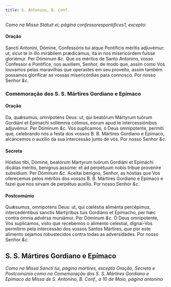 ```yaml
---
title: S. Antonino, B. Conf.
---
```


<em>Como na Missa Státuit ei, página confessorespontifices1, excepto:</em>


#### Oração
<div class="grid grid-cols-2 gap-5">
  <span class="text-justify">
    Sancti Antonini, Dómine, Confessóris tui atque Pontíficis méritis adjuvémur:
    ut, sicut te in illo mirábilem prædicámus, ita in nos misericórdem fuísse
    gloriémur. Per Dóminum <em>&c.</em>
  </span>
  <span class="text-justify">
    Que os méritos de Santo Antonino, vosso Confessor e Pontífice, nos auxiliem,
    Senhor, de modo que, assim como Vos louvamos pelas maravilhas que operastes
    em seu proveito, assim também possamos glorificar as vossas misericórdias
    para connosco. Por nosso Senhor <em>&c.</em>
  </span>
</div>

<h3 class="text-center">Comemoração dos S. S. Mártires Gordiano e Epímaco</h3>


#### Oração
<div class="grid grid-cols-2 gap-5">
  <span class="text-justify">
    Da, quǽsumus, omnípotens Deus: ut, qui beatórum Mártyrum tuórum Gordiáni et
    Epimachi sollémnia cólimus, eórum apud te intercessiónibus adjuvémur. Per
    Dóminum <em>&c.</em>
  </span>
  <span class="text-justify">
    Vos suplicamos, ó Deus omnipotente, permiti que, celebrando nós a festa dos
    vossos B. B. Mártires Gordiano e Epímaco, alcancemos o auxílio da sua
    intercessão junto de vós. Por nosso Senhor <em>&c.</em>
  </span>
</div>


#### Secreta
<div class="grid grid-cols-2 gap-5">
  <span class="text-justify">
    Hóstias tibi, Dómine, beatórum Martyrum tuórum Gordiáni et Epimáchi dicátas
    méritis, benígnus assúme: et ad perpétuum nobis tríbue proveníre subsídium.
    Per Dóminum <em>&c.</em>
  </span>
  <span class="text-justify">
    Aceitai benigno, Senhor, as hóstias que Vos oferecemos pelos méritos dos
    vossos B. B. Mártires Gordiano e Epímaco e fazei que nos sirvam de perpétuo
    auxílio. Por nosso Senhor <em>&c.</em>
  </span>
</div>


#### Postcomúnio
<div class="grid grid-cols-2 gap-5">
  <span class="text-justify">
    Quǽsumus, omnípotens Deus: ut, qui cœléstia aliménta percépimus,
    intercedéntibus sanctis Martýribus tuis Gordiáno et Epímacho, per hæc contra
    ómnia advérsa muniámur. Per Dóminum <em>&c.</em>
  </span>
  <span class="text-justify">
    Ó Deus omnipotente, Vos suplicamos, visto que recebemos o alimento
    celestial, dignai-Vos permitirm pela intercessão dos vossos Santos Mártires,
    que por este alimento sejamos robustecidos contra todas as adversidades. Por
    nosso Senhor <em>&c.</em>
  </span>
</div>

<h2 class="text-center">S. S. Mártires Gordiano e Epímaco</h2>

<em>
  Como na Missa Sancti tui, página martires, excepto Oração, Secreta e
  Postcomúnio como na Comemoração dos S. S. Mártires Gordiano e Epímaco da Missa
  de S. Antonino, B. Conf., a 10 de Maio, página antonino
</em>
